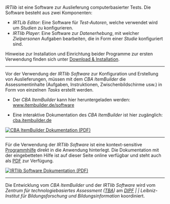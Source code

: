 *IRTlib* ist eine Software zur Auslieferung computerbasierter Tests. Die Software besteht aus zwei Komponenten:

-   *IRTLib Editor*: Eine Software für *Test-Autoren*, welche verwendet wird um *Studien* zu konfigurieren.
-   *IRTlib Player*: Eine Software zur *Datenerhebung*, mit welcher *Zielpersonen* Aufgaben bearbeiten, die in Form einer *Studie* konfiguriert sind.

Hinweise zur Installation und Einrichtung beider Programme zur ersten Verwendung finden sich unter [Download & Installation](download.qmd).

::: {.content-visible when-format="html"}
<hr noshade/>
:::

::: {.grid}

::: {.g-col-9}

Vor der Verwendung der *IRTlib Software* zur Konfiguration und Erstellung von Auslieferungen, müssen mit dem *CBA ItemBuilder* die Assessmentinhalte (Aufgaben, Instruktionen, Zwischenbildschirme usw.) in Form von einzelnen *Tasks* erstellt werden. 

* Der *CBA ItemBuilder* kann hier heruntergeladen werden: [www.itembuilder.de/software](https://www.itembuilder.de/software)

* Eine interaktive Dokumentation des *CBA ItemBuilder* ist hier zugänglich: [cba.itembuilder.de](https://cba.itembuilder.de)

:::

::: {.g-col-3}

::: {.content-visible when-format="html"}
[![CBA ItemBuilder Dokumentation (PDF)](https://cba.itembuilder.de/img/cover_html.png){wdith="70"}](https://cba.itembuilder.de/Open-Assessments-with-CBA-ItemBuilder.pdf)
:::

:::

:::

::: {.content-visible when-format="html"}
<hr noshade/>

::: {.grid}
::: {.g-col-9}

Für die Verwendung der *IRTlib Software* ist eine kontext-sensitive [Programmhilfe](preparation-overview.qmd#sec-embedded-help) direkt in die Anwendung hinterlegt. Die Dokumentation mit der eingebetteten Hilfe ist auf dieser Seite online verfügbar und steht auch als [PDF](IRTlib-Software.pdf) zur Verfügung. 

:::

::: {.g-col-3}

[![IRTlib Software Dokumentation (PDF)](img/irtlib-cover.png){wdith="70"}](IRTlib-Software.pdf)

:::

:::
<hr noshade/>

:::

Die Entwicklung vom *CBA ItemBuilder* und der *IRTlib Software* wird vom *Zentrum für technologiebasiertes Assessment ([TBA](https://tba.dipf.de/de/ueber-tba/))*  am *[DIPF](https://www.dipf.de/) |  | Leibniz-Institut für Bildungsforschung und Bildungsinformation* koordiniert.  